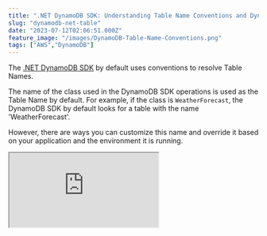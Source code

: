 ```yaml
---
title: ".NET DynamoDB SDK: Understanding Table Name Conventions and DynamoDBTable Attribute"
slug: "dynamodb-net-table"
date: "2023-07-12T02:06:51.000Z"
feature_image: "/images/DynamoDB-Table-Name-Conventions.png"
tags: ["AWS","DynamoDB"]
---
```


The [.NET DynamoDB SDK](https://www.nuget.org/packages/AWSSDK.DynamoDBv2) by default uses conventions to resolve Table Names.

The name of the class used in the DynamoDB SDK operations is used as the Table Name by default. For example, if the class is `WeatherForecast`, the DynamoDB SDK by default looks for a table with the name 'WeatherForecast'.

However, there are ways you can customize this name and override it based on your application and the environment it is running.

<iframe src="https://www.youtube.com/embed/Ib0rzQHV7hE?feature=oembed" />

_This article is sponsored by AWS and is part of my [AWS Series](/blog/tag/aws/)._

In this blog post, let's explore

*   Default Table Name Convention Used By DynamoDB .NET
*   Configuring DynamoDB Table Name Conventions with .NET
*   DynamoDBTableAttribute

If you are new to DynamoDB, I highly recommend checking out my Getting Started with AWS DynamoDB For the .NET Developer blog post below, where I also show you how to set up the table used in this blog post.

[

AWS DynamoDB For The .NET Developer: How To Easily Get Started

Learn how to get started with AWS DynamoDB with .NET Core by updating the default ASP NET Web API template to use DynamoDB as it’s data store. We will learn to do basic Creat, Read, Update and Delete operations from the API.

![](/images/logo-512x512.png)Rahul NathRahul Pulikkot Nath

![](/images/aws_dynamodb.jpg)

](/posts/aws-dynamodb-net-core/)

Default Table Name Convention Used By DynamoDB .NET
---------------------------------------------------

When using any of the methods on the `DynamoDBContext` object on the .NET DynamoDB SDK, you need to pass in a .NET type, as shown below.

    return await _dynamoDbContext.LoadAsync<WeatherForecast>(cityName, date);
    
    await _dynamoDbContext
         .QueryAsync<WeatherForecast>(cityName).GetRemainingAsync();
         
     await _dynamoDbContext
         .QueryAsync<WeatherForecast>(
         	cityName,
         	QueryOperator.GreaterThan, new object[] { startDate })
         .GetRemainingAsync();
         
    await _dynamoDbContext.SaveAsync<WeatherForecast>(data);
                   

By default, the SDK uses the `nameof(WeatherForecast)` to automatically determine the DynamoDB Table Name.

Configuring DynamoDB Table Name Conventions with .NET
-----------------------------------------------------

Based on your team, application, and AWS account setup you might at times need to override the table names.

One common reason I have come across is when you have multiple application environments (dev, test), etc deployed to the same AWS account. You cannot have multiple tables with the same name in the same AWS account.

In these scenarios, it's great to be able to override/customize the DynamoDB table names based on the application environment/configuration.

For e.g, We can customize our Table names with the environment name they are running on ('_dev\_WeatherForecast_', '_test\_WeatherForecast_').

You can configure this at the application/global level and also at the individual operation level of the `DynamoDBContext` instance.

### Application/Global Level

To configure across all the operations on the `DynamoDBContext` for an application, you can specify a `DynamoDBContextConfig` when creating the `DynamoDBContext`.

You can configure this when setting up the `DynamoDBContext` in the application DI container.

We can use the `TableNamePrefix` property on the configuration, to append the configured text to all the table names.  

The below code configures it to '_test\__' when the application is running in the test environment.

    var dynamoDbClient = new AmazonDynamoDBClient(
    	FallbackCredentialsFactory.GetCredentials(), RegionEndpoint.APSoutheast2);
    
    var dynamoDBContext = new DynamoDBContext(
        dynamoDbClient, new DynamoDBContextConfig() {TableNamePrefix = "test_"});
    
```typescript
builder.Services.AddSingleton<IAmazonDynamoDB>(dynamoDbClient);
builder.Services.AddSingleton<IDynamoDBContext>(dynamoDBContext);
```

The prefix value by itself can come from the [application configuration file](https://youtu.be/5GlgHV_12-k).

### Individual Operation Level

The Table Name conventions can be overridden at individual operation levels as well when using the DynamoDBContext.

The below code specifies the `TableNamePrefix` and also the `OverrideTableName` properties on the `DynamoDBOperationConfig` object.

    return await _dynamoDbContext
        .QueryAsync<WeatherForecastTable>(
            cityName,
            new DynamoDBOperationConfig()
            {
                TableNamePrefix = "test_", 
                OverrideTableName = "WeatherForecastTable"
            })
        .GetRemainingAsync();

This overrides the convention-based table name from the type and uses the value specified in the `OverrideTableName` property and also prefixes it with the value in the `TableNamePrefix`.

If there is a prefix specified at the global level it gets overridden in this case by the one at the operation level. However, you cannot override it to be null or empty at the operation level, if you already specified one at the global level.

DynamoDBTableAttribute
----------------------

In cases where you want to use a different name for the table outside of the default convention (based on the type name), across all operations on that type, you can use the `DynamoDBTableAttribute`.

The [DynamoDBTable attribute](https://docs.aws.amazon.com/amazondynamodb/latest/developerguide/DeclarativeTagsList.html#w126aac18c11c23c33c23) marks a class and specifies the name to be used by default instead of the one via default convention.

```csharp
[DynamoDBTable("WeatherForecastTable")]
public class WeatherForecastTable
{
```
       public string CityName { get; set; }
       public DateTime Date { get; set; }
       ...
    }

Any time you use this type with the `DynamoDBContext`, it uses the name from the `DynamoDBTable` attribute if specified on the type.

However, note that any operation level overrides will still take precedence if there is one specified.